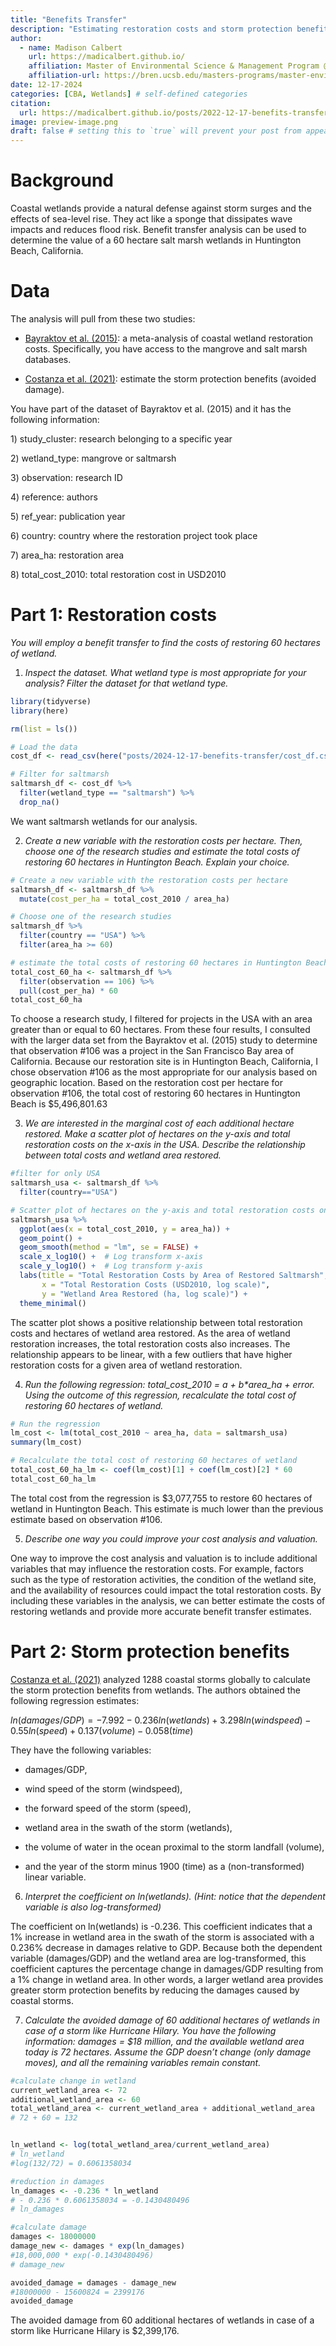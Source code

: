 ```yaml
---
title: "Benefits Transfer"
description: "Estimating restoration costs and storm protection benefits for 60 hectares of salt marsh habitat using benefits transfer."
author:
  - name: Madison Calbert
    url: https://madicalbert.github.io/
    affiliation: Master of Environmental Science & Management Program @ The Bren School (UCSB)
    affiliation-url: https://bren.ucsb.edu/masters-programs/master-environmental-science-and-management 
date: 12-17-2024
categories: [CBA, Wetlands] # self-defined categories
citation: 
  url: https://madicalbert.github.io/posts/2022-12-17-benefits-transfer/ 
image: preview-image.png
draft: false # setting this to `true` will prevent your post from appearing on your listing page until you're ready!
---
```


# Background

Coastal wetlands provide a natural defense against storm surges and the effects of sea-level rise. They act like a sponge that dissipates wave impacts and reduces flood risk. Benefit transfer analysis can be used to determine the value of a 60 hectare salt marsh wetlands in Huntington Beach, California.

# Data

The analysis will pull from these two studies:

-   [Bayraktov et al. (2015)](https://esajournals.onlinelibrary.wiley.com/doi/10.1890/15-1077): a meta-analysis of coastal wetland restoration costs. Specifically, you have access to the mangrove and salt marsh databases.

-   [Costanza et al. (2021)](https://storymaps.arcgis.com/stories/4be8afd6872145f585782f6e3f8fbe95): estimate the storm protection benefits (avoided damage).

You have part of the dataset of Bayraktov et al. (2015) and it has the following information:

1\) study_cluster: research belonging to a specific year

2\) wetland_type: mangrove or saltmarsh

3\) observation: research ID

4\) reference: authors

5\) ref_year: publication year

6\) country: country where the restoration project took place

7\) area_ha: restoration area

8\) total_cost_2010: total restoration cost in USD2010

# Part 1: Restoration costs

*You will employ a benefit transfer to find the costs of restoring 60 hectares of wetland.*

1)  *Inspect the dataset. What wetland type is most appropriate for your analysis? Filter the dataset for that wetland type.*

```r
library(tidyverse)
library(here)

rm(list = ls())

# Load the data
cost_df <- read_csv(here("posts/2024-12-17-benefits-transfer/cost_df.csv"))

# Filter for saltmarsh
saltmarsh_df <- cost_df %>%
  filter(wetland_type == "saltmarsh") %>% 
  drop_na()
```

We want saltmarsh wetlands for our analysis.

2)  *Create a new variable with the restoration costs per hectare. Then, choose one of the research studies and estimate the total costs of restoring 60 hectares in Huntington Beach. Explain your choice.*

```r
# Create a new variable with the restoration costs per hectare
saltmarsh_df <- saltmarsh_df %>%
  mutate(cost_per_ha = total_cost_2010 / area_ha)

# Choose one of the research studies
saltmarsh_df %>% 
  filter(country == "USA") %>%
  filter(area_ha >= 60) 

# estimate the total costs of restoring 60 hectares in Huntington Beach based on observation #106
total_cost_60_ha <- saltmarsh_df %>%
  filter(observation == 106) %>%
  pull(cost_per_ha) * 60
total_cost_60_ha
```

To choose a research study, I filtered for projects in the USA with an area greater than or equal to 60 hectares. From these four results, I consulted with the larger data set from the Bayraktov et al. (2015) study to determine that observation #106 was a project in the San Francisco Bay area of California. Because our restoration site is in Huntington Beach, California, I chose observation #106 as the most appropriate for our analysis based on geographic location. Based on the restoration cost per hectare for observation #106, the total cost of restoring 60 hectares in Huntington Beach is \$5,496,801.63

3)  *We are interested in the marginal cost of each additional hectare restored. Make a scatter plot of hectares on the y-axis and total restoration costs on the x-axis in the USA. Describe the relationship between total costs and wetland area restored.*

```r
#filter for only USA
saltmarsh_usa <- saltmarsh_df %>% 
  filter(country=="USA")

# Scatter plot of hectares on the y-axis and total restoration costs on the x-axis in the USA
saltmarsh_usa %>%
  ggplot(aes(x = total_cost_2010, y = area_ha)) +
  geom_point() +
  geom_smooth(method = "lm", se = FALSE) +
  scale_x_log10() +  # Log transform x-axis
  scale_y_log10() +  # Log transform y-axis 
  labs(title = "Total Restoration Costs by Area of Restored Saltmarsh",
       x = "Total Restoration Costs (USD2010, log scale)",
       y = "Wetland Area Restored (ha, log scale)") + 
  theme_minimal()
```

The scatter plot shows a positive relationship between total restoration costs and hectares of wetland area restored. As the area of wetland restoration increases, the total restoration costs also increases. The relationship appears to be linear, with a few outliers that have higher restoration costs for a given area of wetland restoration.

4)  *Run the following regression: total_cost_2010 = a + b\*area_ha + error. Using the outcome of this regression, recalculate the total cost of restoring 60 hectares of wetland.*

```r
# Run the regression
lm_cost <- lm(total_cost_2010 ~ area_ha, data = saltmarsh_usa)
summary(lm_cost)

# Recalculate the total cost of restoring 60 hectares of wetland
total_cost_60_ha_lm <- coef(lm_cost)[1] + coef(lm_cost)[2] * 60
total_cost_60_ha_lm
```

The total cost from the regression is \$3,077,755 to restore 60 hectares of wetland in Huntington Beach. This estimate is much lower than the previous estimate based on observation #106.

5)  *Describe one way you could improve your cost analysis and valuation.*

One way to improve the cost analysis and valuation is to include additional variables that may influence the restoration costs. For example, factors such as the type of restoration activities, the condition of the wetland site, and the availability of resources could impact the total restoration costs. By including these variables in the analysis, we can better estimate the costs of restoring wetlands and provide more accurate benefit transfer estimates.

# Part 2: Storm protection benefits

[Costanza et al. (2021)](https://storymaps.arcgis.com/stories/4be8afd6872145f585782f6e3f8fbe95) analyzed 1288 coastal storms globally to calculate the storm protection benefits from wetlands. The authors obtained the following regression estimates:

$ln(damages/GDP) = -7.992 - 0.236ln(wetlands) + 3.298ln(windspeed) - 0.55ln(speed) + 0.137(volume) - 0.058(time)$

They have the following variables:

-   damages/GDP,

-   wind speed of the storm (windspeed),

-   the forward speed of the storm (speed),

-   wetland area in the swath of the storm (wetlands),

-   the volume of water in the ocean proximal to the storm landfall (volume),

-   and the year of the storm minus 1900 (time) as a (non-transformed) linear variable.

6)  *Interpret the coefficient on ln(wetlands). (Hint: notice that the dependent variable is also log-transformed)*

The coefficient on ln(wetlands) is -0.236. This coefficient indicates that a 1% increase in wetland area in the swath of the storm is associated with a 0.236% decrease in damages relative to GDP. Because both the dependent variable (damages/GDP) and the wetland area are log-transformed, this coefficient captures the percentage change in damages/GDP resulting from a 1% change in wetland area. In other words, a larger wetland area provides greater storm protection benefits by reducing the damages caused by coastal storms.

7)  *Calculate the avoided damage of 60 additional hectares of wetlands in case of a storm like Hurricane Hilary. You have the following information: damages = \$18 million, and the available wetland area today is 72 hectares. Assume the GDP doesn't change (only damage moves), and all the remaining variables remain constant.*

```r
#calculate change in wetland 
current_wetland_area <- 72
additional_wetland_area <- 60
total_wetland_area <- current_wetland_area + additional_wetland_area 
# 72 + 60 = 132


ln_wetland <- log(total_wetland_area/current_wetland_area)
# ln_wetland
#log(132/72) = 0.6061358034

#reduction in damages
ln_damages <- -0.236 * ln_wetland
# - 0.236 * 0.6061358034 = -0.1430480496
# ln_damages

#calculate damage
damages <- 18000000  
damage_new <- damages * exp(ln_damages)
#18,000,000 * exp(-0.1430480496)
# damage_new

avoided_damage = damages - damage_new
#18000000 - 15600824 = 2399176
avoided_damage 

```

The avoided damage from 60 additional hectares of wetlands in case of a storm like Hurricane Hilary is \$2,399,176.

